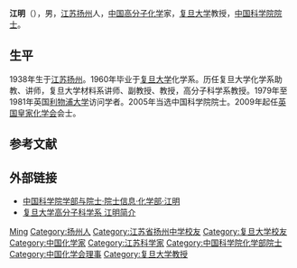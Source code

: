 {{otheruses|other=同名演員|江明 (演員)}}

'''江明'''（{{bd|1938年|||}}），男，[[江苏|江苏]][[扬州|扬州]]人，[[中华人民共和国|中国]][[高分子化学|高分子化学]]家，[[复旦大学|复旦大学]]教授，[[中国科学院院士|中国科学院院士]]。

== 生平 ==
1938年生于[[江苏|江苏]][[扬州|扬州]]。1960年毕业于[[复旦大学|复旦大学]]化学系。历任复旦大学化学系助教、讲师，复旦大学材料系讲师、副教授、教授，高分子科学系教授。1979年至1981年英国[[利物浦大学|利物浦大学]]访问学者。2005年当选中国科学院院士。2009年起任[[英国皇家化学会|英国皇家化学会]]会士。

== 参考文献 ==
{{reflist}}

== 外部链接 ==
* [https://web.archive.org/web/20120427015018/http://sourcedb.cas.cn/sourcedb_ad_cas/zw2/ysxx/hxb/ 中国科学院学部与院士·院士信息·化学部·江明]
* [https://web.archive.org/web/20180326063943/http://www.polymer.fudan.edu.cn/CN/show.aspx?info_lb=133&info_id=985&flag=2 复旦大学高分子科学系 江明简介]

{{中国科学家小作品}}
{{中国科学院化学部院士}}
{{Navboxes 
| title  = 江明在[[中國化學會_(中華人民共和國)|中国化学会]]的职务
| list1  =
{{中国化学会第二十三届理事会}}
{{中国化学会第二十四届理事会}}
}}

{{Authority control}}
{{DEFAULTSORT:Jiang}}
[[Category:江姓|Ming]]
[[Category:扬州人|Category:扬州人]]
[[Category:江苏省扬州中学校友|Category:江苏省扬州中学校友]]
[[Category:复旦大学校友|Category:复旦大学校友]]
[[Category:中国化学家|Category:中国化学家]]
[[Category:江苏科学家|Category:江苏科学家]]
[[Category:中国科学院化学部院士|Category:中国科学院化学部院士]]
[[Category:中国化学会理事|Category:中国化学会理事]]
[[Category:复旦大学教授|Category:复旦大学教授]]